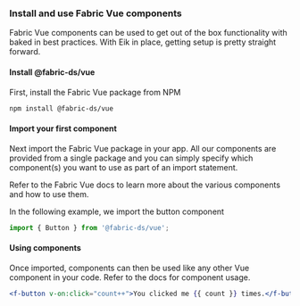 ### Install and use Fabric Vue components

Fabric Vue components can be used to get out of the box functionality with baked in best practices. 
With Eik in place, getting setup is pretty straight forward.

#### Install @fabric-ds/vue

First, install the Fabric Vue package from NPM

```sh
npm install @fabric-ds/vue
```

#### Import your first component

Next import the Fabric Vue package in your app. All our components are provided from a single package
and you can simply specify which component(s) you want to use as part of an import statement.

Refer to the Fabric Vue docs to learn more about the various components and how to use them.

In the following example, we import the button component

```js
import { Button } from '@fabric-ds/vue';
```

#### Using components

Once imported, components can then be used like any other Vue component in your code.
Refer to the docs for component usage.

```jsx
<f-button v-on:click="count++">You clicked me {{ count }} times.</f-button>
```

